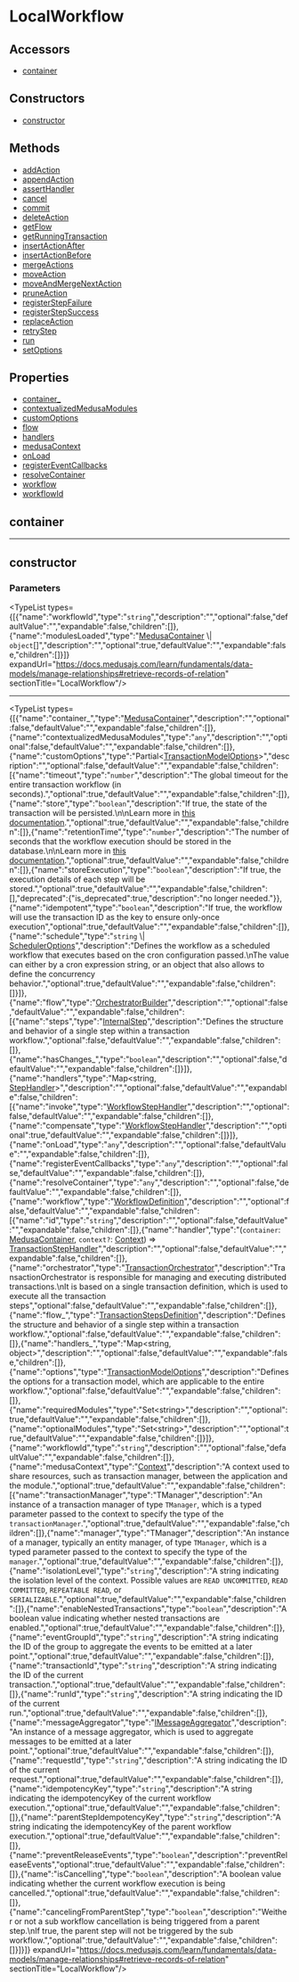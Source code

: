 
# LocalWorkflow

## Accessors

- [container](page.mdx#container)

## Constructors

- [constructor](page.mdx#constructor)

## Methods

- [addAction](../../LocalWorkflow/methods/workflows.LocalWorkflow.addAction/page.mdx)
- [appendAction](../../LocalWorkflow/methods/workflows.LocalWorkflow.appendAction/page.mdx)
- [assertHandler](../../LocalWorkflow/methods/workflows.LocalWorkflow.assertHandler/page.mdx)
- [cancel](../../LocalWorkflow/methods/workflows.LocalWorkflow.cancel/page.mdx)
- [commit](../../LocalWorkflow/methods/workflows.LocalWorkflow.commit/page.mdx)
- [deleteAction](../../LocalWorkflow/methods/workflows.LocalWorkflow.deleteAction/page.mdx)
- [getFlow](../../LocalWorkflow/methods/workflows.LocalWorkflow.getFlow/page.mdx)
- [getRunningTransaction](../../LocalWorkflow/methods/workflows.LocalWorkflow.getRunningTransaction/page.mdx)
- [insertActionAfter](../../LocalWorkflow/methods/workflows.LocalWorkflow.insertActionAfter/page.mdx)
- [insertActionBefore](../../LocalWorkflow/methods/workflows.LocalWorkflow.insertActionBefore/page.mdx)
- [mergeActions](../../LocalWorkflow/methods/workflows.LocalWorkflow.mergeActions/page.mdx)
- [moveAction](../../LocalWorkflow/methods/workflows.LocalWorkflow.moveAction/page.mdx)
- [moveAndMergeNextAction](../../LocalWorkflow/methods/workflows.LocalWorkflow.moveAndMergeNextAction/page.mdx)
- [pruneAction](../../LocalWorkflow/methods/workflows.LocalWorkflow.pruneAction/page.mdx)
- [registerStepFailure](../../LocalWorkflow/methods/workflows.LocalWorkflow.registerStepFailure/page.mdx)
- [registerStepSuccess](../../LocalWorkflow/methods/workflows.LocalWorkflow.registerStepSuccess/page.mdx)
- [replaceAction](../../LocalWorkflow/methods/workflows.LocalWorkflow.replaceAction/page.mdx)
- [retryStep](../../LocalWorkflow/methods/workflows.LocalWorkflow.retryStep/page.mdx)
- [run](../../LocalWorkflow/methods/workflows.LocalWorkflow.run/page.mdx)
- [setOptions](../../LocalWorkflow/methods/workflows.LocalWorkflow.setOptions/page.mdx)

## Properties

- [container\_](page.mdx#container_)
- [contextualizedMedusaModules](page.mdx#contextualizedmedusamodules)
- [customOptions](page.mdx#customoptions)
- [flow](page.mdx#flow)
- [handlers](page.mdx#handlers)
- [medusaContext](page.mdx#medusacontext)
- [onLoad](page.mdx#onload)
- [registerEventCallbacks](page.mdx#registereventcallbacks)
- [resolveContainer](page.mdx#resolvecontainer)
- [workflow](page.mdx#workflow)
- [workflowId](page.mdx#workflowid)

## container

___

## constructor

### Parameters

<TypeList types={[{"name":"workflowId","type":"`string`","description":"","optional":false,"defaultValue":"","expandable":false,"children":[]},{"name":"modulesLoaded","type":"[MedusaContainer](../../types/workflows.MedusaContainer/page.mdx) \\| `object`[]","description":"","optional":true,"defaultValue":"","expandable":false,"children":[]}]} expandUrl="https://docs.medusajs.com/learn/fundamentals/data-models/manage-relationships#retrieve-records-of-relation" sectionTitle="LocalWorkflow"/>

___

<TypeList types={[{"name":"container_","type":"[MedusaContainer](../../types/workflows.MedusaContainer/page.mdx)","description":"","optional":false,"defaultValue":"","expandable":false,"children":[]},{"name":"contextualizedMedusaModules","type":"`any`","description":"","optional":false,"defaultValue":"","expandable":false,"children":[]},{"name":"customOptions","type":"Partial&#60;[TransactionModelOptions](../../types/workflows.TransactionModelOptions/page.mdx)&#62;","description":"","optional":false,"defaultValue":"","expandable":false,"children":[{"name":"timeout","type":"`number`","description":"The global timeout for the entire transaction workflow (in seconds).","optional":true,"defaultValue":"","expandable":false,"children":[]},{"name":"store","type":"`boolean`","description":"If true, the state of the transaction will be persisted.\n\nLearn more in [this documentation](https://docs.medusajs.com/learn/fundamentals/workflows/store-executions).","optional":true,"defaultValue":"","expandable":false,"children":[]},{"name":"retentionTime","type":"`number`","description":"The number of seconds that the workflow execution should be stored in the database.\n\nLearn more in [this documentation](https://docs.medusajs.com/learn/fundamentals/workflows/store-executions).","optional":true,"defaultValue":"","expandable":false,"children":[]},{"name":"storeExecution","type":"`boolean`","description":"If true, the execution details of each step will be stored.","optional":true,"defaultValue":"","expandable":false,"children":[],"deprecated":{"is_deprecated":true,"description":"no longer needed."}},{"name":"idempotent","type":"`boolean`","description":"If true, the workflow will use the transaction ID as the key to ensure only-once execution","optional":true,"defaultValue":"","expandable":false,"children":[]},{"name":"schedule","type":"`string` \\| [SchedulerOptions](../../types/workflows.SchedulerOptions/page.mdx)","description":"Defines the workflow as a scheduled workflow that executes based on the cron configuration passed.\nThe value can either by a cron expression string, or an object that also allows to define the concurrency behavior.","optional":true,"defaultValue":"","expandable":false,"children":[]}]},{"name":"flow","type":"[OrchestratorBuilder](../workflows.OrchestratorBuilder/page.mdx)","description":"","optional":false,"defaultValue":"","expandable":false,"children":[{"name":"steps","type":"[InternalStep](../../interfaces/workflows.InternalStep/page.mdx)","description":"Defines the structure and behavior of a single step within a transaction workflow.","optional":false,"defaultValue":"","expandable":false,"children":[]},{"name":"hasChanges_","type":"`boolean`","description":"","optional":false,"defaultValue":"","expandable":false,"children":[]}]},{"name":"handlers","type":"Map&#60;string, [StepHandler](../../types/workflows.StepHandler/page.mdx)&#62;","description":"","optional":false,"defaultValue":"","expandable":false,"children":[{"name":"invoke","type":"[WorkflowStepHandler](../../types/workflows.WorkflowStepHandler/page.mdx)","description":"","optional":false,"defaultValue":"","expandable":false,"children":[]},{"name":"compensate","type":"[WorkflowStepHandler](../../types/workflows.WorkflowStepHandler/page.mdx)","description":"","optional":true,"defaultValue":"","expandable":false,"children":[]}]},{"name":"onLoad","type":"`any`","description":"","optional":false,"defaultValue":"","expandable":false,"children":[]},{"name":"registerEventCallbacks","type":"`any`","description":"","optional":false,"defaultValue":"","expandable":false,"children":[]},{"name":"resolveContainer","type":"`any`","description":"","optional":false,"defaultValue":"","expandable":false,"children":[]},{"name":"workflow","type":"[WorkflowDefinition](../../interfaces/workflows.WorkflowDefinition/page.mdx)","description":"","optional":false,"defaultValue":"","expandable":false,"children":[{"name":"id","type":"`string`","description":"","optional":false,"defaultValue":"","expandable":false,"children":[]},{"name":"handler","type":"(`container`: [MedusaContainer](../../types/workflows.MedusaContainer/page.mdx), `context?`: [Context](../../interfaces/workflows.Context/page.mdx)) => [TransactionStepHandler](../../types/workflows.TransactionStepHandler/page.mdx)","description":"","optional":false,"defaultValue":"","expandable":false,"children":[]},{"name":"orchestrator","type":"[TransactionOrchestrator](../workflows.TransactionOrchestrator/page.mdx)","description":"TransactionOrchestrator is responsible for managing and executing distributed transactions.\nIt is based on a single transaction definition, which is used to execute all the transaction steps","optional":false,"defaultValue":"","expandable":false,"children":[]},{"name":"flow_","type":"[TransactionStepsDefinition](../../types/workflows.TransactionStepsDefinition/page.mdx)","description":"Defines the structure and behavior of a single step within a transaction workflow.","optional":false,"defaultValue":"","expandable":false,"children":[]},{"name":"handlers_","type":"Map&#60;string, object&#62;","description":"","optional":false,"defaultValue":"","expandable":false,"children":[]},{"name":"options","type":"[TransactionModelOptions](../../types/workflows.TransactionModelOptions/page.mdx)","description":"Defines the options for a transaction model, which are applicable to the entire workflow.","optional":false,"defaultValue":"","expandable":false,"children":[]},{"name":"requiredModules","type":"Set&#60;string&#62;","description":"","optional":true,"defaultValue":"","expandable":false,"children":[]},{"name":"optionalModules","type":"Set&#60;string&#62;","description":"","optional":true,"defaultValue":"","expandable":false,"children":[]}]},{"name":"workflowId","type":"`string`","description":"","optional":false,"defaultValue":"","expandable":false,"children":[]},{"name":"medusaContext","type":"[Context](../../interfaces/workflows.Context/page.mdx)","description":"A context used to share resources, such as transaction manager, between the application and the module.","optional":true,"defaultValue":"","expandable":false,"children":[{"name":"transactionManager","type":"TManager","description":"An instance of a transaction manager of type `TManager`, which is a typed parameter passed to the context to specify the type of the `transactionManager`.","optional":true,"defaultValue":"","expandable":false,"children":[]},{"name":"manager","type":"TManager","description":"An instance of a manager, typically an entity manager, of type `TManager`, which is a typed parameter passed to the context to specify the type of the `manager`.","optional":true,"defaultValue":"","expandable":false,"children":[]},{"name":"isolationLevel","type":"`string`","description":"A string indicating the isolation level of the context. Possible values are `READ UNCOMMITTED`, `READ COMMITTED`, `REPEATABLE READ`, or `SERIALIZABLE`.","optional":true,"defaultValue":"","expandable":false,"children":[]},{"name":"enableNestedTransactions","type":"`boolean`","description":"A boolean value indicating whether nested transactions are enabled.","optional":true,"defaultValue":"","expandable":false,"children":[]},{"name":"eventGroupId","type":"`string`","description":"A string indicating the ID of the group to aggregate the events to be emitted at a later point.","optional":true,"defaultValue":"","expandable":false,"children":[]},{"name":"transactionId","type":"`string`","description":"A string indicating the ID of the current transaction.","optional":true,"defaultValue":"","expandable":false,"children":[]},{"name":"runId","type":"`string`","description":"A string indicating the ID of the current run.","optional":true,"defaultValue":"","expandable":false,"children":[]},{"name":"messageAggregator","type":"[IMessageAggregator](../../interfaces/workflows.IMessageAggregator/page.mdx)","description":"An instance of a message aggregator, which is used to aggregate messages to be emitted at a later point.","optional":true,"defaultValue":"","expandable":false,"children":[]},{"name":"requestId","type":"`string`","description":"A string indicating the ID of the current request.","optional":true,"defaultValue":"","expandable":false,"children":[]},{"name":"idempotencyKey","type":"`string`","description":"A string indicating the idempotencyKey of the current workflow execution.","optional":true,"defaultValue":"","expandable":false,"children":[]},{"name":"parentStepIdempotencyKey","type":"`string`","description":"A string indicating the idempotencyKey of the parent workflow execution.","optional":true,"defaultValue":"","expandable":false,"children":[]},{"name":"preventReleaseEvents","type":"`boolean`","description":"preventReleaseEvents","optional":true,"defaultValue":"","expandable":false,"children":[]},{"name":"isCancelling","type":"`boolean`","description":"A boolean value indicating whether the current workflow execution is being cancelled.","optional":true,"defaultValue":"","expandable":false,"children":[]},{"name":"cancelingFromParentStep","type":"`boolean`","description":"Weither or not a sub workflow cancellation is being triggered from a parent step.\nIf true, the parent step will not be triggered by the sub workflow.","optional":true,"defaultValue":"","expandable":false,"children":[]}]}]} expandUrl="https://docs.medusajs.com/learn/fundamentals/data-models/manage-relationships#retrieve-records-of-relation" sectionTitle="LocalWorkflow"/>
